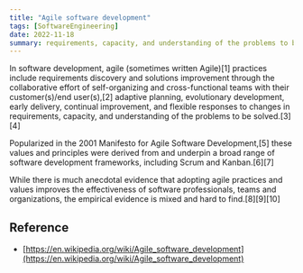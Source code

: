 ```yaml
---
title: "Agile software development"
tags: [SoftwareEngineering]
date: 2022-11-18
summary: requirements, capacity, and understanding of the problems to be solved.
---
```


In software development, agile (sometimes written Agile)[1] practices include
requirements discovery and solutions improvement through the collaborative
effort of self-organizing and cross-functional teams with their
customer(s)/end user(s),[2] adaptive planning, evolutionary development, early
delivery, continual improvement, and flexible responses to changes in
requirements, capacity, and understanding of the problems to be solved.[3][4]

Popularized in the 2001 Manifesto for Agile Software Development,[5] these
values and principles were derived from and underpin a broad range of software
development frameworks, including Scrum and Kanban.[6][7]

While there is much anecdotal evidence that adopting agile practices and
values improves the effectiveness of software professionals, teams and
organizations, the empirical evidence is mixed and hard to find.[8][9][10]

## Reference

- [https://en.wikipedia.org/wiki/Agile_software_development](https://en.wikipedia.org/wiki/Agile_software_development)